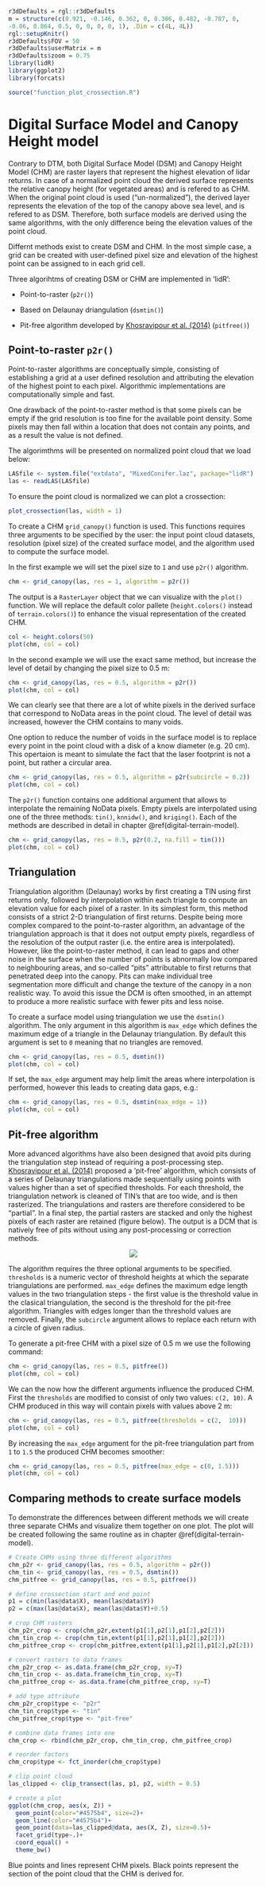 ```r
r3dDefaults = rgl::r3dDefaults
m = structure(c(0.921, -0.146, 0.362, 0, 0.386, 0.482, -0.787, 0, 
-0.06, 0.864, 0.5, 0, 0, 0, 0, 1), .Dim = c(4L, 4L))
rgl::setupKnitr()
r3dDefaults$FOV = 50
r3dDefaults$userMatrix = m
r3dDefaults$zoom = 0.75
library(lidR)
library(ggplot2)
library(forcats)

source("function_plot_crossection.R")

```



# Digital Surface Model and Canopy Height model


Contrary to DTM, both Digital Surface Model (DSM) and Canopy Height Model (CHM) are raster layers that represent the highest elevation of lidar returns. In case of a normalized point cloud the derived surface represents the relative canopy height (for vegetated areas) and is refered to as CHM. When the original point cloud is used ("un-normalized"), the derived layer represents the elevation of the top of the canopy above sea level, and is refered to as DSM. Therefore, both surface models are derived using the same algorithms, with the only difference being the elevation values of the point cloud.

Differnt methods exist to create DSM and CHM. In the most simple case, a grid can be created with user-defined pixel size and elevation of the highest point can be assigned to in each grid cell. 


Three algorihtms of creating DSM or CHM are implemented in 'lidR':

* Point-to-raster (`p2r()`)

* Based on Delaunay driangulation (`dsmtin()`)

* Pit-free algorithm developed by [Khosravipour et al. (2014)](https://www.ingentaconnect.com/content/asprs/pers/2014/00000080/00000009/art00003?crawler=true) (`pitfree()`)


## Point-to-raster `p2r()`

Point-to-raster algorithms are conceptually simple, consisting of establishing a grid at a user defined resolution and attributing the elevation of the highest point to each pixel. Algorithmic implementations are computationally simple and fast.

One drawback of the point-to-raster method is that some pixels can be empty if the grid resolution is too fine for the available point density. Some pixels may then fall within a location that does not contain any points,  and as a result the value is not defined. 


The algorimthms will be presented on normalized point cloud that we load below:

```r
LASfile <- system.file("extdata", "MixedConifer.laz", package="lidR")
las <- readLAS(LASfile)
```

To ensure the point cloud is normalized we can plot a crossection: 

```r
plot_crossection(las, width = 1)
```

To create a CHM `grid_canopy()` function is used. This functions requires three arguments to be specified by the user: the input point cloud datasets, resolution (pixel size) of the created surface model, and the algorithm used to compute the surface model.

In the first example we will set the pixel size to `1` and use `p2r()` algorithm.


```r
chm <- grid_canopy(las, res = 1, algorithm = p2r())
```

The output is a `RasterLayer` object that we can visualize with the `plot()` function. We will replace the default color pallete (`height.colors()` instead of `terrain.colors()`) to enhance the visual representation of the created CHM.


```r
col <- height.colors(50)
plot(chm, col = col)
```

In the second example we will use the exact same method, but increase the level of detail by changing the pixel size to 0.5 m:

```r
chm <- grid_canopy(las, res = 0.5, algorithm = p2r())
plot(chm, col = col)
```
We can clearly see that there are a lot of white pixels in the derived surface that correspond to NoData areas in the point cloud. The level of detail was increased, however the CHM contains to many voids. 

One option to reduce the number of voids in the surface model is to replace every point in the point cloud with a disk of a know diameter (e.g. 20 cm). This opertaion is meant to simulate the fact that the laser footprint is not a point, but rather a circular area.

```r
chm <- grid_canopy(las, res = 0.5, algorithm = p2r(subcircle = 0.2))
plot(chm, col = col)
```

The `p2r()` function contains one additional argument that allows to interpolate the remaining NoData pixels. Empty pixels are interpolated using one of the three methods: `tin()`, `knnidw()`, and `kriging()`. Each of the methods are described in detail in chapter \@ref(digital-terrain-model).

```r
chm <- grid_canopy(las, res = 0.5, p2r(0.2, na.fill = tin()))
plot(chm, col = col)
```


## Triangulation





Triangulation algorithm (Delaunay) works by first creating a TIN using first returns only, followed by interpolation within each triangle to compute an elevation value for each pixel of a raster. In its simplest form, this method consists of a strict 2-D triangulation of first returns. Despite being more complex compared to the point-to-raster algorithm, an advantage of the triangulation approach is that it does not output empty pixels, regardless of the resolution of the output raster (i.e. the entire area is interpolated). However, like the point-to-raster method, it can lead to gaps and other noise in the surface when the number of points is abnormally low compared to neighbouring areas, and so-called “pits” attributable to first returns that penetrated deep into the canopy. Pits can make individual tree segmentation more difficult and change the texture of the canopy in a non realistic way. To avoid this issue the DCM is often smoothed, in an attempt to produce a more realistic surface with fewer pits and less noise.

To create a surface model using triangulation we use the `dsmtin()` algorithm. The only argument in this algorithm is `max_edge` which defines the maximum edge of a triangle in the Delaunay triangulation. By default this argument is set to `0` meaning that no triangles are removed.

```r
chm <- grid_canopy(las, res = 0.5, dsmtin())
plot(chm, col = col)
```
If set, the `max_edge` argument may help limit the areas where interpolation is performed, however this leads to creating data gaps, e.g.:

```r
chm <- grid_canopy(las, res = 0.5, dsmtin(max_edge = 1))
plot(chm, col = col)
```


## Pit-free algorithm


More advanced algorithms have also been designed that avoid pits during the triangulation step instead of requiring a post-processing step. [Khosravipour et al. (2014)](https://www.ingentaconnect.com/content/asprs/pers/2014/00000080/00000009/art00003?crawler=true) proposed a ‘pit-free’ algorithm, which consists of a series of Delaunay triangulations made sequentially using points with values higher than a set of specified thresholds. For each threshold, the triangulation network is cleaned of TIN’s that are too wide, and is then rasterized. The triangulations and rasters are therefore considered to be “partial”. In a final step, the partial rasters are stacked and only the highest pixels of each raster are retained (figure below). The output is a DCM that is natively free of pits without using any post-processing or correction methods. 

<center>

![](images/DSM/pitfree.svg)

</center>

The algorithm requires the three optional arguments to be specified. `thresholds` is a numeric vector of threshold heights at which the separate triangulations are performed. `max_edge` defines the maximum edge length values in the two triangulation steps - the first value is the threshold value in the clasical triangulation, the second is the threshold for the pit-free algorithm. Triangles with edges longer than the threshold values are removed. Finally, the `subcircle` argument allows to replace each return with a circle of given radius.

To generate a pit-free CHM with a pixel size of 0.5 m we use the following command:

```r
chm <- grid_canopy(las, res = 0.5, pitfree())
plot(chm, col = col)
```

We can the now how the different arguments influence the produced CHM. First the `thresholds` are modified to consist of only two values: `c(2, 10)`. A CHM produced in this way will contain pixels with values above 2 m:

```r
chm <- grid_canopy(las, res = 0.5, pitfree(thresholds = c(2,  10)))
plot(chm, col = col)
```

By increasing the `max_edge` argument for the pit-free triangulation part from `1` to `1.5` the produced CHM becomes smoother:

```r
chm <- grid_canopy(las, res = 0.5, pitfree(max_edge = c(0, 1.5)))
plot(chm, col = col)
```


## Comparing methods to create surface models

To demonstrate the differences between different methods we will create three separate CHMs and visualize them together on one plot. The plot will be created following the same routine as in chapter \@ref(digital-terrain-model). 

```r

# Create CHMs using three different algorithms
chm_p2r <- grid_canopy(las, res = 0.5, algorithm = p2r())
chm_tin <- grid_canopy(las, res = 0.5, dsmtin())
chm_pitfree <- grid_canopy(las, res = 0.5, pitfree())

# define crossection start and end point
p1 = c(min(las@data$X), mean(las@data$Y))
p2 = c(max(las@data$X), mean(las@data$Y)+0.5)

# crop CHM rasters
chm_p2r_crop <- crop(chm_p2r,extent(p1[1],p2[1],p1[2],p2[2]))
chm_tin_crop <- crop(chm_tin,extent(p1[1],p2[1],p1[2],p2[2]))
chm_pitfree_crop <- crop(chm_pitfree,extent(p1[1],p2[1],p1[2],p2[2]))

# convert rasters to data frames
chm_p2r_crop <- as.data.frame(chm_p2r_crop, xy=T)
chm_tin_crop <- as.data.frame(chm_tin_crop, xy=T)
chm_pitfree_crop <- as.data.frame(chm_pitfree_crop, xy=T)

# add type attribute
chm_p2r_crop$type <- "p2r"
chm_tin_crop$type <- "tin"
chm_pitfree_crop$type <- "pit-free"

# combine data frames into one
chm_crop <- rbind(chm_p2r_crop, chm_tin_crop, chm_pitfree_crop)

# reorder factors
chm_crop$type <- fct_inorder(chm_crop$type) 

# clip point cloud
las_clipped <- clip_transect(las, p1, p2, width = 0.5)

# create a plot
ggplot(chm_crop, aes(x, Z)) +
  geom_point(color="#4575b4", size=2)+
  geom_line(color="#4575b4")+
  geom_point(data=las_clipped@data, aes(X, Z), size=0.5)+
  facet_grid(type~.)+
  coord_equal() + 
  theme_bw()
```

Blue points and lines represent CHM pixels. Black points represent the section of the point cloud that the CHM is derived for. 




